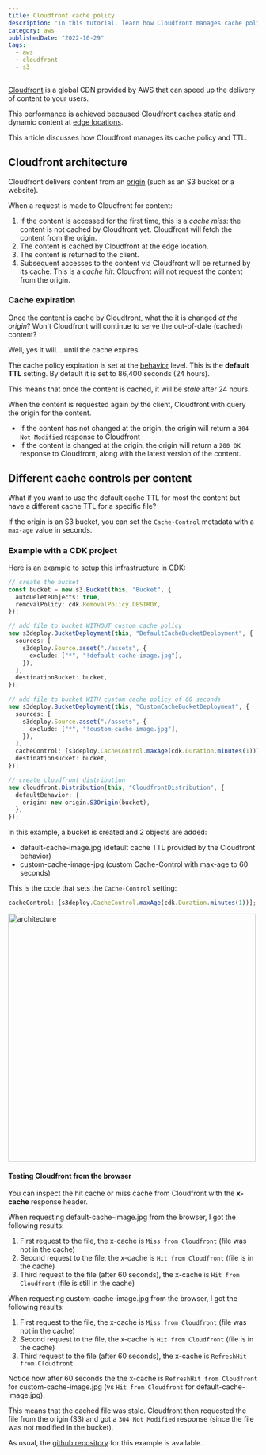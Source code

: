 ```yaml
---
title: Cloudfront cache policy
description: "In this tutorial, learn how Cloudfront manages cache policy.  Cloudfront provides a cache policy via the behaviors, but can provide a custom cache policy per S3 object "
category: aws
publishedDate: "2022-10-29"
tags:
  - aws
  - cloudfront
  - s3
---
```


[Cloudfront](https://docs.aws.amazon.com/AmazonCloudFront/latest/DeveloperGuide/Introduction.html) is a global CDN provided by AWS that can speed up the delivery of content to your users.

This performance is achieved becaused Cloudfront caches static and dynamic content at [edge locations](https://aws.amazon.com/cloudfront/features/?whats-new-cloudfront.sort-by=item.additionalFields.postDateTime&whats-new-cloudfront.sort-order=desc).

This article discusses how Cloudfront manages its cache policy and TTL.

## Cloudfront architecture

Cloudfront delivers content from an [origin](https://docs.aws.amazon.com/cloudfront/latest/APIReference/API_Origin.html) (such as an S3 bucket or a website).

When a request is made to Cloudfront for content:

1. If the content is accessed for the first time, this is a _cache miss_: the content is not cached by Cloudfront yet. Cloudfront will fetch the content from the origin.
2. The content is cached by Cloudfront at the edge location.
3. The content is returned to the client.
4. Subsequent accesses to the content via Cloudfront will be returned by its cache. This is a _cache hit_: Cloudfront will not request the content from the origin.

### Cache expiration

Once the content is cache by Cloudfront, what the it is changed _at the origin_? Won't Cloudfront will continue to serve the out-of-date (cached) content?

Well, yes it will... until the cache expires.

The cache policy expiration is set at the [behavior](https://docs.aws.amazon.com/cloudfront/latest/APIReference/API_CacheBehavior.html) level. This is the **default TTL** setting. By default it is set to 86,400 seconds (24 hours).

This means that once the content is cached, it will be _stale_ after 24 hours.

When the content is requested again by the client, Cloudfront with query the origin for the content.

- If the content has not changed at the origin, the origin will return a `304 Not Modified` response to Cloudfront
- If the content is changed at the origin, the origin will return a `200 OK` response to Cloudfront, along with the latest version of the content.

## Different cache controls per content

What if you want to use the default cache TTL for most the content but have a different cache TTL for a specific file?

If the origin is an S3 bucket, you can set the `Cache-Control` metadata with a `max-age` value in seconds.

### Example with a CDK project

Here is an example to setup this infrastructure in CDK:

```ts
// create the bucket
const bucket = new s3.Bucket(this, "Bucket", {
  autoDeleteObjects: true,
  removalPolicy: cdk.RemovalPolicy.DESTROY,
});

// add file to bucket WITHOUT custom cache policy
new s3deploy.BucketDeployment(this, "DefaultCacheBucketDeployment", {
  sources: [
    s3deploy.Source.asset("./assets", {
      exclude: ["*", "!default-cache-image.jpg"],
    }),
  ],
  destinationBucket: bucket,
});

// add file to bucket WITH custom cache policy of 60 seconds
new s3deploy.BucketDeployment(this, "CustomCacheBucketDeployment", {
  sources: [
    s3deploy.Source.asset("./assets", {
      exclude: ["*", "!custom-cache-image.jpg"],
    }),
  ],
  cacheControl: [s3deploy.CacheControl.maxAge(cdk.Duration.minutes(1))],
  destinationBucket: bucket,
});

// create cloudfront distribution
new cloudfront.Distribution(this, "CloudfrontDistribution", {
  defaultBehavior: {
    origin: new origin.S3Origin(bucket),
  },
});
```

In this example, a bucket is created and 2 objects are added:

- default-cache-image.jpg (default cache TTL provided by the Cloudfront behavior)
- custom-cache-image-jpg (custom Cache-Control with max-age to 60 seconds)

This is the code that sets the `Cache-Control` setting:

```ts
cacheControl: [s3deploy.CacheControl.maxAge(cdk.Duration.minutes(1))];
```

<img
  src="https://github.com/benoitpaul/aws-labs/raw/main/aws-cloudfront-cache/Architecture.png"
  alt="architecture"
  width="500"
/>

#### Testing Cloudfront from the browser

You can inspect the hit cache or miss cache from Cloudfront with the **x-cache** response header.

When requesting default-cache-image.jpg from the browser, I got the following results:

1. First request to the file, the x-cache is `Miss from Cloudfront` (file was not in the cache)
2. Second request to the file, the x-cache is `Hit from Cloudfront` (file is in the cache)
3. Third request to the file (after 60 seconds), the x-cache is `Hit from Cloudfront` (file is still in the cache)

When requesting custom-cache-image.jpg from the browser, I got the following results:

1. First request to the file, the x-cache is `Miss from Cloudfront` (file was not in the cache)
2. Second request to the file, the x-cache is `Hit from Cloudfront` (file is in the cache)
3. Third request to the file (after 60 seconds), the x-cache is `RefreshHit from Cloudfront`

Notice how after 60 seconds the the x-cache is `RefreshHit from Cloudfront` for custom-cache-image.jpg (vs `Hit from Cloudfront` for default-cache-image.jpg).

This means that the cached file was stale. Cloudfront then requested the file from the origin (S3) and got a `304 Not Modified` response (since the file was not modified in the bucket).

As usual, the [github repository](https://github.com/benoitpaul/aws-labs/tree/main/aws-cloudfront-cache) for this example is available.
